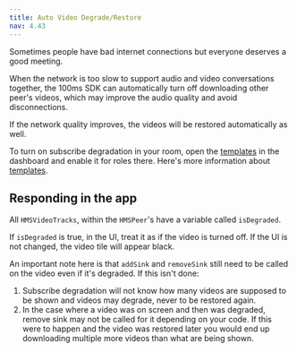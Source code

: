 ```yaml
---
title: Auto Video Degrade/Restore
nav: 4.43
---
```


Sometimes people have bad internet connections but everyone deserves a good meeting.

When the network is too slow to support audio and video conversations together, the 100ms SDK can automatically turn off downloading other peer's videos, which may improve the audio quality and avoid disconnections.

If the network quality improves, the videos will be restored automatically as well.

To turn on subscribe degradation in your room, open the [templates](https://dashboard.100ms.live/templates) in the dashboard and enable it for roles there. Here's more information about [templates](/ios/v2/foundation/templates-and-roles).

## Responding in the app

All `HMSVideoTracks`, within the `HMSPeer`'s have a variable called `isDegraded`.

If `isDegraded` is true, in the UI, treat it as if the video is turned off. If the UI is not changed, the video tile will appear black.

An important note here is that `addSink` and `removeSink` still need to be called on the video even if it's degraded. If this isn't done:

1. Subscribe degradation will not know how many videos are supposed to be shown and videos may degrade, never to be restored again.
2. In the case where a video was on screen and then was degraded, remove sink may not be called for it depending on your code. If this were to happen and the video was restored later you would end up downloading multiple more videos than what are being shown.
